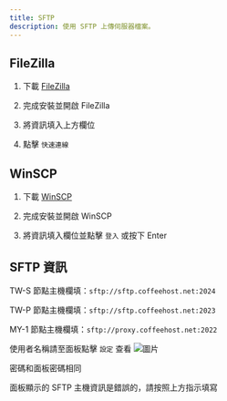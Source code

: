 ```yaml
---
title: SFTP
description: 使用 SFTP 上傳伺服器檔案。
---
```



## FileZilla

1. 下載 [FileZilla](https://filezilla-project.org/download.php?type=client)

2. 完成安裝並開啟 FileZilla

3. 將資訊填入上方欄位

4. 點擊 `快速連線`

## WinSCP

1. 下載 [WinSCP](https://winscp.net/eng/download.php)

2. 完成安裝並開啟 WinSCP

3. 將資訊填入欄位並點擊 `登入` 或按下 Enter

## SFTP 資訊

TW-S 節點主機欄填：`sftp://sftp.coffeehost.net:2024`

TW-P 節點主機欄填：`sftp://sftp.coffeehost.net:2023`

MY-1 節點主機欄填：`sftp://proxy.coffeehost.net:2022`

使用者名稱請至面板點擊 `設定` 查看
![圖片](/images/panel/files/sftp.png)

密碼和面板密碼相同

<Callout title="警告" type="warn">
  面板顯示的 SFTP 主機資訊是錯誤的，請按照上方指示填寫
</Callout>